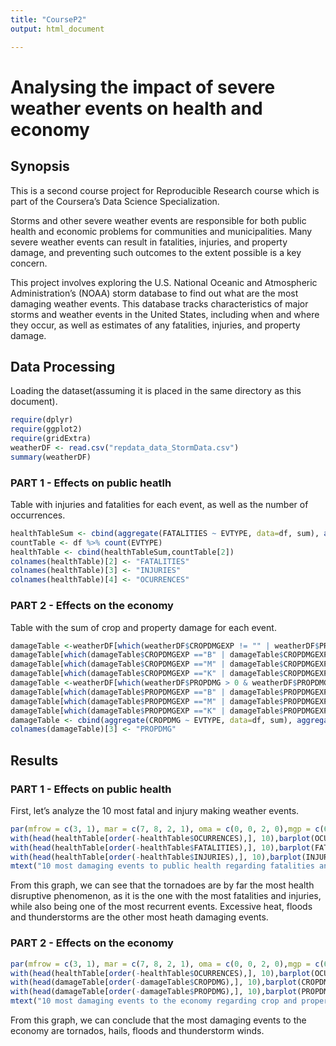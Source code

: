 ---
title: "CourseP2"
output: html_document

---

# Analysing the impact of severe weather events on health and economy

## Synopsis

This is a second course project for Reproducible Research course which is part of the Coursera’s Data Science Specialization.

Storms and other severe weather events are responsible for both public health and economic problems for communities and municipalities. Many severe weather events can result in fatalities, injuries, and property damage, and preventing such outcomes to the extent possible is a key concern.

This project involves exploring the U.S. National Oceanic and Atmospheric Administration’s (NOAA) storm database to find out what are the most damaging weather events. This database tracks characteristics of major storms and weather events in the United States, including when and where they occur, as well as estimates of any fatalities, injuries, and property damage.



## Data Processing

Loading the dataset(assuming it is placed in the same directory as this document).
```{r}
require(dplyr)
require(ggplot2)
require(gridExtra)
weatherDF <- read.csv("repdata_data_StormData.csv")
summary(weatherDF)
```

### PART 1 - Effects on public heatlh

Table with injuries and fatalities for each event, as well as the number of occurrences.

```{r}
healthTableSum <- cbind(aggregate(FATALITIES ~ EVTYPE, data=df, sum), aggregate(INJURIES ~ EVTYPE, data=df, sum)$INJURIES)
countTable <- df %>% count(EVTYPE)
healthTable <- cbind(healthTableSum,countTable[2])
colnames(healthTable)[2] <- "FATALITIES"
colnames(healthTable)[3] <- "INJURIES"
colnames(healthTable)[4] <- "OCURRENCES"


```

### PART 2 - Effects on the economy

Table with the sum of crop and property damage for each event.

```{r}
damageTable <-weatherDF[which(weatherDF$CROPDMGEXP != "" | weatherDF$PROPDMGEXP != ""),]
damageTable[which(damageTable$CROPDMGEXP =="B" | damageTable$CROPDMGEXP =="b" ),]$CROPDMG <- sapply(damageTable[which(damageTable$CROPDMGEXP =="B" | damageTable$CROPDMGEXP =="b"),]$CROPDMG,"*",1000000000)
damageTable[which(damageTable$CROPDMGEXP =="M" | damageTable$CROPDMGEXP =="m" ),]$CROPDMG <- sapply(damageTable[which(damageTable$CROPDMGEXP =="M" | damageTable$CROPDMGEXP =="m"),]$CROPDMG,"*",1000000)
damageTable[which(damageTable$CROPDMGEXP =="K" | damageTable$CROPDMGEXP =="k"),]$CROPDMG <- sapply(damageTable[which(damageTable$CROPDMGEXP =="K" | damageTable$CROPDMGEXP =="k"),]$CROPDMG,"*",1000)
damageTable <-weatherDF[which(weatherDF$PROPDMG > 0 & weatherDF$PROPDMGEXP != "" ),]
damageTable[which(damageTable$PROPDMGEXP =="B" | damageTable$PROPDMGEXP =="b" ),]$PROPDMG <- sapply(damageTable[which(damageTable$PROPDMGEXP =="B" | damageTable$PROPDMGEXP =="b"),]$PROPDMG,"*",1000000000)
damageTable[which(damageTable$PROPDMGEXP =="M" | damageTable$PROPDMGEXP =="m" ),]$PROPDMG <- sapply(damageTable[which(damageTable$PROPDMGEXP =="M" | damageTable$PROPDMGEXP =="m"),]$PROPDMG,"*",1000000)
damageTable[which(damageTable$PROPDMGEXP =="K" | damageTable$PROPDMGEXP =="k"),]$PROPDMG <- sapply(damageTable[which(damageTable$PROPDMGEXP =="K" | damageTable$PROPDMGEXP =="k"),]$PROPDMG,"*",1000)
damageTable <- cbind(aggregate(CROPDMG ~ EVTYPE, data=df, sum), aggregate(PROPDMG ~ EVTYPE, data=df, sum)$PROPDMG)
colnames(damageTable)[3] <- "PROPDMG"

```
## Results

### PART 1 - Effects on public health

First, let's analyze the 10 most fatal and injury making weather events.

```{r}
par(mfrow = c(3, 1), mar = c(7, 8, 2, 1), oma = c(0, 0, 2, 0),mgp = c(6, 1, 0))
with(head(healthTable[order(-healthTable$OCURRENCES),], 10),barplot(OCURRENCES,names.arg = EVTYPE,ylab= "Ocurrences",,col = "blue", las = 2,cex.names = 0.7))
with(head(healthTable[order(-healthTable$FATALITIES),], 10),barplot(FATALITIES,names.arg = EVTYPE,ylab= "Fatalities",col = "red", las = 2,cex.names = 0.7))
with(head(healthTable[order(-healthTable$INJURIES),], 10),barplot(INJURIES,names.arg = EVTYPE,xlab = "Events",ylab= "Injuries",col = "orange", las = 2,cex.names = 0.7))
mtext("10 most damaging events to public health regarding fatalities and injuries", side = 3, outer = TRUE)
```


From this graph, we can see that the tornadoes are by far the most health disruptive phenomenon, as it is the one with the most fatalities and injuries, while also being one of the most recurrent events. Excessive heat, floods and thunderstorms are the other most heath damaging events.

### PART 2 - Effects on the economy
```{r}
par(mfrow = c(3, 1), mar = c(7, 8, 2, 1), oma = c(0, 0, 2, 0),mgp = c(6, 1, 0))
with(head(healthTable[order(-healthTable$OCURRENCES),], 10),barplot(OCURRENCES,names.arg = EVTYPE,,ylab= "Ocurrences",xpd = FALSE,col = "blue",las = 2,cex.names = 0.7))
with(head(damageTable[order(-damageTable$CROPDMG),], 10),barplot(CROPDMG,names.arg = EVTYPE,,ylab= "Crop damage",xpd = FALSE,col = "red",las = 2,cex.names = 0.7))
with(head(damageTable[order(-damageTable$PROPDMG),], 10),barplot(PROPDMG,names.arg = EVTYPE,,ylab= "Property damage",xpd = FALSE,col = "orange",xlab = "Events",las = 2,cex.names = 0.7))
mtext("10 most damaging events to the economy regarding crop and property damage", side = 3, outer = TRUE)

```

From this graph, we can conclude that the most damaging events to the economy are tornados, hails, floods and thunderstorm winds.
